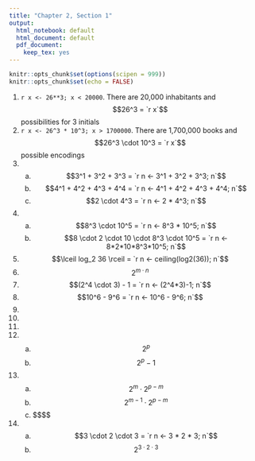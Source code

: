 ```yaml
---
title: "Chapter 2, Section 1"
output:
  html_notebook: default
  html_document: default
  pdf_document:
    keep_tex: yes
---
```


```r
knitr::opts_chunk$set(options(scipen = 999))
knitr::opts_chunk$set(echo = FALSE)
```

1. `r x <- 26**3; x < 20000`. There are 20,000 inhabitants and $$26^3 = `r x`$$ possibilities for 3 initials
2. `r x <- 26^3 * 10^3; x > 1700000`. There are 1,700,000 books and $$26^3 \cdot 10^3 = `r x`$$ possible encodings
3.
    a. $$3^1 + 3^2 + 3^3 = `r n <- 3^1 + 3^2 + 3^3; n`$$
    b. $$4^1 + 4^2 + 4^3 + 4^4 = `r n <- 4^1 + 4^2 + 4^3 + 4^4; n`$$
    c. $$2 \cdot 4^3 = `r n <- 2 * 4^3; n`$$
4. 
    a. $$8^3 \cdot 10^5 = `r n <- 8^3 * 10^5; n`$$
    b. $$8 \cdot 2 \cdot 10 \cdot 8^3 \cdot 10^5 = `r n <- 8*2*10*8^3*10^5; n`$$
5. $$\lceil log_2 36 \rceil = `r n <- ceiling(log2(36)); n`$$
6. $$2^{m \cdot n}$$
7. $$(2^4 \cdot 3) - 1 = `r n <- (2^4*3)-1; n`$$
8. $$10^6 - 9^6 = `r n <- 10^6 - 9^6; n`$$
9.
10.
11.
12.
    a. $$2^p$$
    b. $$2^{p}-1$$
13.
    a. $$2^m \cdot 2^{p-m}$$
    b. $$2^{m-1} \cdot 2^{p-m}$$
    c. $$$$
14.
    a. $$3 \cdot 2 \cdot 3 = `r n <- 3 * 2 * 3; n`$$
    b. $$2^{3 \cdot 2 \cdot 3}$$